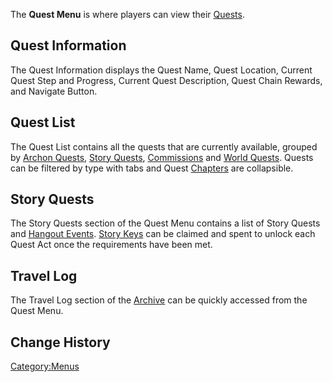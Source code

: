 {{DISPLAYTITLE:Quest Menu}}
{{Stub|Screenshots}}
{{CustomTabs
|tab1=Overview
|tab2=Menu
}}
The '''Quest Menu''' is where players can view their [[Quests]].

==Quest Information==
The Quest Information displays the Quest Name, Quest Location, Current Quest Step and Progress, Current Quest Description, Quest Chain Rewards, and Navigate Button.

==Quest List==
The Quest List contains all the quests that are currently available, grouped by [[Archon Quests]], [[Story Quests]], [[Commissions]] and [[World Quests]]. Quests can be filtered by type with tabs and Quest [[Chapters]] are collapsible.

==Story Quests==
{{Main|Story Quests}}
The Story Quests section of the Quest Menu contains a list of Story Quests and [[Hangout Events]]. [[Story Key]]s can be claimed and spent to unlock each Quest Act once the requirements have been met.

==Travel Log==
{{Main|Archive#Travel Log}}
The Travel Log section of the [[Archive]] can be quickly accessed from the Quest Menu.

==Change History==
{{Change History|1.0}}

[[Category:Menus]]